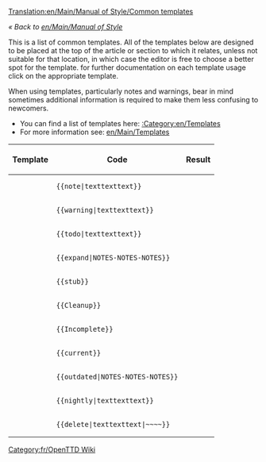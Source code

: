 [[Translation:en/Main/Manual of Style/Common templates]]
{{fr/Traduction|OpenTTD:Manual of Style/Common templates|0}}

''« Back to [[en/Main/Manual of Style]]''

This is a list of common templates. All of the templates below are designed to be placed at the top of the article or section to which it relates, unless not suitable for that location, in which case the editor is free to choose a better spot for the template. for further documentation on each template usage click on the appropriate template.

When using templates, particularly notes and warnings, bear in mind sometimes additional information is required to make them less confusing to newcomers.

*You can find a list of templates here: [[:Category:en/Templates]]
*For more information see: [[en/Main/Templates]]


{|
!Template!!Code!!Result
|-
|{{en/S|note}}||<pre>{{note|texttexttext}}</pre>||{{en/note|texttexttext}}
|-
|{{en/S|warning}}||<pre>{{warning|texttexttext}}</pre>||{{en/warning|texttexttext}}
|-
|{{en/S|todo}}||<pre>{{todo|texttexttext}}</pre>||{{en/todo|texttexttext| }}
|-
|{{en/S|expand}}||<pre>{{expand|NOTES-NOTES-NOTES}}</pre>||{{en/Expand|NOTES-NOTES-NOTES|}}
|-
|{{en/S|stub}}||<pre>{{stub}}</pre>||{{en/stub| }}
|-
|{{en/S|Cleanup}}||<pre>{{Cleanup}}</pre>||{{en/Cleanup| }}
|-
|{{en/S|Incomplete}} ||<pre>{{Incomplete}}</pre>||{{en/Incomplete| }}
|-
|{{en/S|current}}||<pre>{{current}}</pre>||{{en/current| }}
|-
|{{en/S|outdated}}||<pre>{{outdated|NOTES-NOTES-NOTES}}</pre>||{{en/outdated|NOTES-NOTES-NOTES|}}
|-
|{{en/S|nightly}}||<pre>{{nightly|texttexttext}}</pre>||{{en/nightly|texttexttext}}
|-
|{{en/S|delete}}||<pre>{{delete|texttexttext|~~~~}}</pre>||{{en/delete|texttexttext|[[en/Zojj|Zojj]] 11:21, 6 June 2007 (CEST)| }}
|}

[[Category:fr/OpenTTD Wiki]]